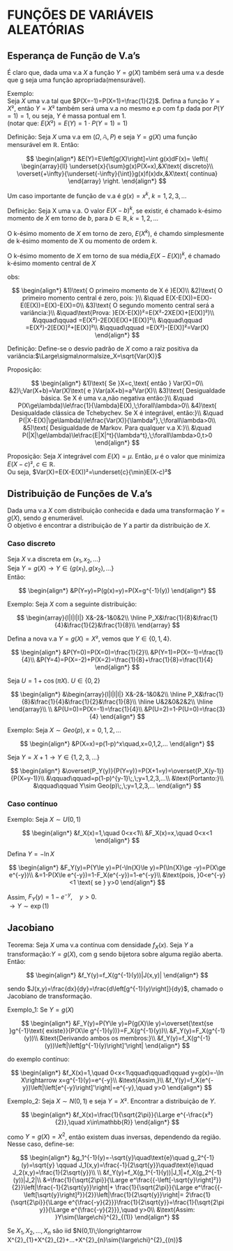 # FUNÇÕES DE VARIÁVEIS ALEATÓRIAS

## Esperança de Função de V.a's

É claro que, dada uma v.a $X$ a função $Y=g(X)$ também será uma v.a desde que g seja uma função apropriada(mensurável).

Exemplo:<br> Seja $X$ uma v.a tal que $P(X=-1)=P(X=1)=\frac{1}{2}$.
Defina a função $Y=X²$, então $Y=X²$ também será uma v.a no mesmo e.p com f.p dada por $P(Y=1)=1$, ou seja, $Y$ é massa pontual em 1.
<br>(notar que: $E(X²)=E(Y)=1\cdot P(Y=1)=1$)

Definição: Seja $X$ uma v.a em $(\Omega,\mathbb{A},P)$ e seja $Y=g(X)$ uma função mensurável em $\mathbb{R}$. Então:

$$
\begin{align*}
&E(Y)=E\left[g(X)\right]=\int g(x)dF(x)=
\left\{
\begin{array}{ll}
\underset{x}{\sum}g(x)P(X=x),&X\text{ discreto}\\
\overset{+\infty}{\underset{-\infty}{\int}}g(x)f(x)dx,&X\text{ contínua}
\end{array}
\right.
\end{align*}
$$

Um caso importante de função de v.a é $g(x)=x^k,\;k=1,2,3,...$

Definição: Seja X uma v.a. O valor $E(X-b)^k$, se existir, é chamado k-ésimo momento de $X$ em torno de $b$, para $b\in\mathbb{R},k=1,2,...$

O k-ésimo momento de $X$ em torno de zero, $E(X^k)$, é chamdo simplesmente de k-ésimo momento de X ou momento de ordem $k$.

O k-ésimo momento de $X$ em torno de sua média,$E(X-E(X))^k$, é chamado k-ésimo momento central de $X$

obs:

$$
\begin{align*}
&1)\text{ O primeiro momento de X é }E(X)\\
&2)\text{ O primeiro momento central é zero, pois: }\\
&\quad E(X-E(X))=E(X)-E(E(X))=E(X)-E(X)=0\\
&3)\text{ O segundo momento central será a variância:}\\
&\quad\text{Prova: }E(X-E(X))²=E(X²-2XE(X)+[E(X)]²)\\
&\qquad\qquad =E(X²)-2E(X)E(X)+[E(X)]²\\
&\qquad\qquad =E(X²)-2[E(X)]²+[E(X)]²\\
&\qquad\qquad =E(X²)-[E(X)]²=Var(X)
\end{align*}
$$

Definição: Define-se o desvio padrão de $X$ como a raiz positiva da variância:$\Large\sigma\normalsize_X=\sqrt{Var(X)}$

Proposição:

$$
\begin{align*}
&1)\text{ Se }X=c,\text{ entâo } Var(X)=0\\
&2)\;Var(X+b)=Var(X)\text{ e }Var(aX+b)=a²Var(X)\\
&3)\text{ Desigualdade básica. Se X é uma v.a,não negativa então:}\\
&\quad P(X\ge\lambda)\le\frac{1}{\lambda}E(X),\;\forall\lambda>0\\
&4)\text{ Desiqualdade clássica de Tchebychev. Se X é integrável, então:}\\
&\quad P(|X-E(X)|\ge\lambda)\le\frac{Var(X)}{\lambda²},\;\forall\lambda>0\\
&5)\text{ Desigualdade de Markov. Para qualquer v.a X:}\\
&\quad P(|X|\ge\lambda)\le\frac{E|X|^t}{\lambda^t},\;\forall\lambda>0,t>0
\end{align*}
$$

Proposição: Seja $X$ integrável com $E(X)=\mu$. Então, $\mu$ é o valor que minimiza $E(X-c)²,\;c\in\mathbb{R}$.
<br> Ou seja, $Var(X)=E(X-E(X))²=\underset{c}{\min}E(X-c)²$


## Distribuição de Funções de V.a's

Dada uma v.a $X$ com distribuição conhecida e dada uma transformação $Y=g(X)$, sendo $g$ enumerável.
<br>O objetivo é encontrar a distribuição de $Y$ a partir da distribuição de $X$.

### Caso discreto

Seja $X$ v.a discreta em $\{x_1,x_2,...\}$
<br>Seja $Y=g(X) \rightarrow Y\in\{g(x_1),g(x_2),...\}$
<br>Então:

$$
\begin{align*}
&P(Y=y)=P(g(x)=y)=P(X=g^{-1}(y))
\end{align*}
$$

Exemplo: Seja $X$ com a seguinte distribuição:

$$
\begin{array}{l|l|l|l|}
X&-2&-1&0&2\\
\hline
P_X&\frac{1}{8}&\frac{1}{4}&\frac{1}{2}&\frac{1}{8}\\
\end{array}
$$

Defina a nova v.a $Y=g(X)=X²$, vemos que $Y\in\{0,1,4\}$.

$$
\begin{align*}
&P(Y=0)=P(X=0)=\frac{1}{2}\\
&P(Y=1)=P(X=-1)=\frac{1}{4}\\
&P(Y=4)=P(X=-2)+P(X=2)=\frac{1}{8}+\frac{1}{8}=\frac{1}{4}
\end{align*}
$$

Seja $U=1+\cos(\pi X)$. $U\in\{0,2\}$

$$
\begin{align*}
&\begin{array}{l|l|l|l|}
X&-2&-1&0&2\\
\hline
P_X&\frac{1}{8}&\frac{1}{4}&\frac{1}{2}&\frac{1}{8}\\
\hline
U&2&0&2&2\\
\hline
\end{array}\\
\\
&P(U=0)=P(X=-1)=\frac{1}{4}\\
&P(U=2)=1-P(U=0)=\frac{3}{4}
\end{align*}
$$

Exemplo: Seja $X\sim Geo(p),\;x=0,1,2,...$

$$
\begin{align*}
&P(X=x)=p(1-p)^x\quad,x=0,1,2,...
\end{align*}
$$

Seja $Y=X+1\rightarrow Y\in\{1,2,3,...\}$

$$
\begin{align*}
&\overset{P_Y(y)}{P(Y=y)}=P(X+1=y)=\overset{P_X(y-1)}{P(X=y-1)}\\
&\qquad\qquad=p(1-p)^{y-1}\;,\;y=1,2,3,...\\
&\text{Portanto:}\\
&\qquad\qquad Y\sim Geo(p)\;,\;y=1,2,3,...
\end{align*}
$$

### Caso contínuo

Exemplo: Seja $X\sim U(0,1)$

$$
\begin{align*}
&f_X(x)=1,\quad 0<x<1\\
&F_X(x)=x,\quad 0<x<1
\end{align*}
$$

Defina $Y=-\ln{X}$

$$
\begin{align*}
&F_Y(y)=P(Y\le y)=P(-\ln{X}\le y)=P(\ln{X}\ge -y)=P(X\ge e^{-y})\\
&=1-P(X\le e^{-y})=1-F_X(e^{-y})=1-e^{-y}\\
&\text{pois, }0<e^{-y}<1 \text{ se } y>0
\end{align*}
$$

Assim, $F_Y(y)=1-e^{-y},\quad y>0.$
<br>$\rightarrow Y\sim \exp(1)$

## Jacobiano

Teorema: Seja $X$ uma v.a contínua com densidade $f_X(x)$. Seja $Y$ a transformação:$Y=g(X)$, 
com g sendo bijetora sobre alguma região aberta. Então:

$$
\begin{align*}
&f_Y(y)=f_X(g^{-1}(y))|J(x,y)|
\end{align*}
$$

sendo $J(x,y)=\frac{dx}{dy}=\frac{d\left[g^{-1}(y)\right]}{dy}$, chamado o Jacobiano de transformação.

Exemplo_1: Se $Y=g(X)$

$$
\begin{align*}
&F_Y(y)=P(Y\le y)=P(g(X)\le y)=\overset{\text{se }g^{-1}\text{ existe}}{P(X\le g^{-1}(y))}=F_X(g^{-1}(y))\\
&F_Y(y)=F_X(g^{-1}(y))\\
&\text{Derivando ambos os membros:}\\
&f_Y(y)=f_X(g^{-1}(y))\left|\left[g^{-1}(y)\right]'\right|
\end{align*}
$$

do exemplo contínuo:

$$
\begin{align*}
&f_X(x)=1,\quad 0<x<1\qquad\qquad\qquad y=g(x)=-\ln X\rightarrow x=g^{-1}(y)=e^{-y}\\
&\text{Assim,}\\
&f_Y(y)=f_X(e^{-y})\left|\left[e^{-y}\right]'\right|=e^{-y},\quad y>0
\end{align*}
$$

Exemplo_2: Seja $X\sim N(0,1)$ e seja $Y=X²$. Encontrar a distribuição de $Y$.

$$
\begin{align*}
&f_X(x)=\frac{1}{\sqrt{2\pi}}{\Large e^{-\frac{x²}{2}},\quad x\in\mathbb{R}}
\end{align*}
$$

como $Y=g(X)=X^2$, então existem duas inversas, dependendo da região.
<br>Nesse caso, define-se:

$$
\begin{align*}
&g_1^{-1}(y)=-\sqrt{y}\quad\text{e}\quad g_2^{-1}(y)=\sqrt{y}
\qquad J_1(x,y)=\frac{-1}{2\sqrt{y}}\quad\text{e}\quad J_2(x,y)=\frac{1}{2\sqrt{y}}\\
\\
&f_Y(y)=f_X(g_1^{-1}(y))|J_1|+f_X(g_2^{-1}(y))|J_2|\\
&=\frac{1}{\sqrt{2\pi}}{\Large e^\frac{{-\left[-\sqrt{y}\right]²}}{2}}\left|\frac{-1}{2\sqrt{y}}\right|+
\frac{1}{\sqrt{2\pi}}{\Large e^\frac{{-\left[\sqrt{y}\right]²}}{2}}\left|\frac{1}{2\sqrt{y}}\right|=
2\frac{1}{\sqrt{2\pi}}{\Large e^{\frac{-y}{2}}}\frac{1}{2\sqrt{y}}=\frac{1}{\sqrt{2\pi y}}{\Large e^{\frac{-y}{2}}},\quad y>0\\
&\text{Assim: }Y\sim{\large\chi}^{2}_{(1)}
\end{align*}
$$

Se $X_1,X_2,...,X_n$ são iid $N(0,1)\;\longrightarrow X^{2}_{1}+X^{2}_{2}+...+X^{2}_{n}\sim{\large\chi}^{2}_{(n)}$





























